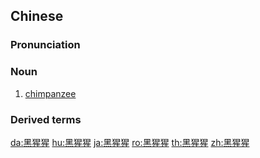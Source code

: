 ==Chinese==
{{zh-forms|type=12}}

===Pronunciation===
{{zh-pron
|m=hēixīngxing
|c=haak1 sing1 sing1
|cat=n
}}

===Noun===
{{zh-noun}}

# [[chimpanzee]] {{zh-mw|個|隻}}

===Derived terms===
{{zh-der|倭黑猩猩}}

{{zh-cat|Hominids}}

[[da:黑猩猩]]
[[hu:黑猩猩]]
[[ja:黑猩猩]]
[[ro:黑猩猩]]
[[th:黑猩猩]]
[[zh:黑猩猩]]